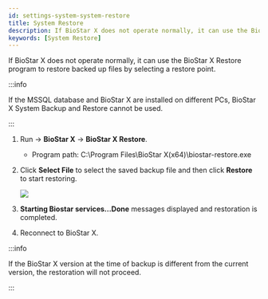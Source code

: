```yaml
---
id: settings-system-system-restore
title: System Restore
description: If BioStar X does not operate normally, it can use the BioStar X Restore program to restore backed up files by selecting a restore point.
keywords: [System Restore]
---
```


If BioStar X does not operate normally, it can use the BioStar X Restore program to restore backed up files by selecting a restore point.

:::info

If the MSSQL database and BioStar X are installed on different PCs, BioStar X System Backup and Restore cannot be used.

:::

1. Run <Start/> → **BioStar X** → **BioStar X Restore**.

    * Program path: C:\Program Files\BioStar X(x64)\biostar-restore.exe

1. Click **Select File** to select the saved backup file and then click **Restore** to start restoring.

    <Image src='/img/common/setting-system-restore.png' className='none' alone />

1. **Starting Biostar services...Done** messages displayed and restoration is completed.

1. Reconnect to BioStar X.

:::info

If the BioStar X version at the time of backup is different from the current version, the restoration will not proceed.

:::